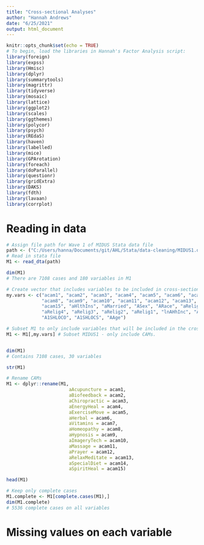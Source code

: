 ```yaml
---
title: "Cross-sectional Analyses"
author: "Hannah Andrews"
date: "6/25/2021"
output: html_document
---
```


```r
knitr::opts_chunk$set(echo = TRUE)
# To begin, load the libraries in Hannah's Factor Analysis script:
library(foreign)
library(expss)
library(Hmisc)
library(dplyr)
library(summarytools)
library(magrittr)
library(tidyverse)
library(mosaic)
library(lattice)
library(ggplot2)
library(scales)
library(ggthemes)
library(polycor)
library(psych)
library(REdaS)
library(haven)
library(labelled)
library(mice)
library(GPArotation)
library(foreach)
library(doParallel)
library(questionr)
library(gridExtra)
library(DAKS)
library(fdth)
library(lavaan)
library(corrplot)
```

# Reading in data
```r
# Assign file path for Wave 1 of MIDUS Stata data file
path <- ("C:/Users/hanna/Documents/git/AHL/Stata/data-cleaning/MIDUS1.dta")
# Read in stata file 
M1 <- read_dta(path)

dim(M1)
# There are 7108 cases and 180 variables in M1 

# Create vector that includes variables to be included in cross-sectional analyses 
my.vars <- c("acam1", "acam2", "acam3", "acam4", "acam5", "acam6", "acam7", 
             "acam8", "acam9", "acam10", "acam11", "acam12", "acam13", "acam14", 
             "acam15", "aHlthIns", "aMarried", "ASex", "ARace", "aRelig6", "aRelig5", 
             "aRelig4", "aRelig3", "aRelig2", "aRelig1", "lnAHhInc", "AEduc", 
             "A1SHLOCO", "A1SHLOCS", "AAge")

# Subset M1 to only include variables that will be included in the cross-sectional analyses
M1 <- M1[,my.vars] # Subset MIDUS1 - only include CAMs.


dim(M1)
# Contains 7108 cases, 30 variables

str(M1)

# Rename CAMs
M1 <- dplyr::rename(M1, 
                       aAcupuncture = acam1, 
                       aBiofeedback = acam2,
                       aChiropractic = acam3,
                       aEnergyHeal = acam4,
                       aExerciseMove = acam5,
                       aHerbal = acam6,
                       aVitamins = acam7,
                       aHomeopathy = acam8,
                       aHypnosis = acam9,
                       aImageryTech = acam10,
                       aMassage = acam11,
                       aPrayer = acam12,
                       aRelaxMeditate = acam13,
                       aSpecialDiet = acam14,
                       aSpiritHeal = acam15)

head(M1)

# Keep only complete cases
M1.complete <- M1[complete.cases(M1),]
dim(M1.complete)
# 5536 complete cases on all variables 
```
# Missing values on each variable 

